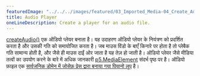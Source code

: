 ---
featuredImage: "../../../images/featured/03_Imported_Media-04_Create_Audio-thumbnail.jpg"
title: Audio Player
oneLineDescription: Create a player for an audio file.
---

<a href='https://p5js.org/reference/#/p5/createAudio' target='_blank'>createAudio()</a> एक ऑडियो प्लेयर बनाता है। यह उदाहरण ऑडियो प्लेयर के नियंत्रण को प्रदर्शित करता है और उसकी गति को समायोजित करता है। जब माउस विंडो के बाएँ किनारे पर होता है तो प्लेबैक गति सामान्य होती है, और जैसे ही माउस दाईं ओर जाता है यह तेज़ हो जाती है। ऑडियो प्लेयर जैसे मीडिया तत्वों का उपयोग करने के बारे में अधिक जानकारी <a href='https://p5js.org/reference/#/p5.MediaElement' target='_blank'>p5.MediaElement</a> संदर्भ पृष्ठ पर है। ऑडियो फ़ाइल एक <a href='https://freesound.org/people/josefpres/sounds/711156/' target='_blank'> सार्वजनिक डोमेन में जोसेफ़ प्रेस द्वारा बनाया गया पियानो लूप</a> है।